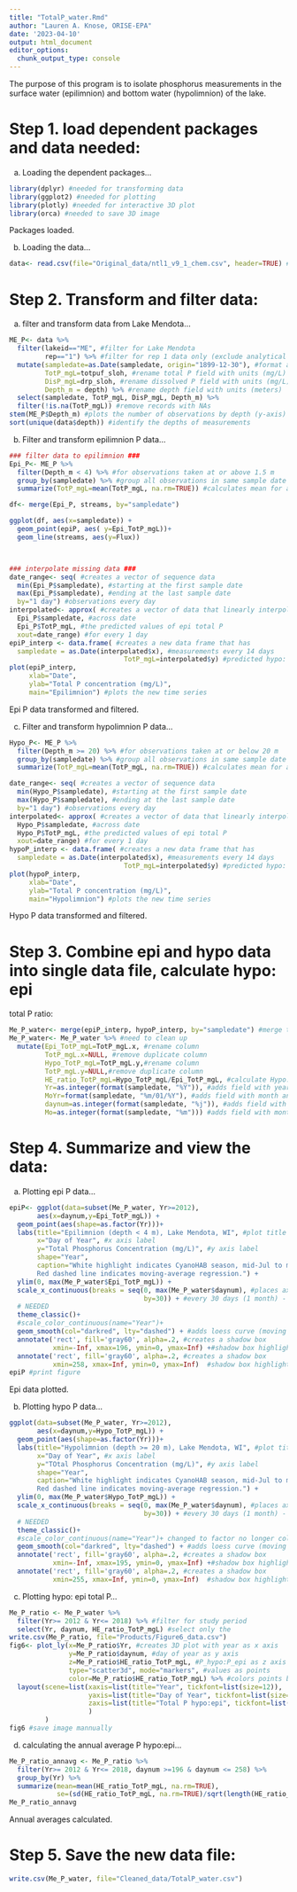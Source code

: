 ```yaml
---
title: "TotalP_water.Rmd"
author: "Lauren A. Knose, ORISE-EPA"
date: '2023-04-10'
output: html_document
editor_options: 
  chunk_output_type: console
---
```


The purpose of this program is to isolate phosphorus measurements in the surface 
water (epilimnion) and bottom water (hypolimnion) of the lake. 

# Step 1. load dependent packages and data needed:

a) Loading the dependent packages...

```r
library(dplyr) #needed for transforming data
library(ggplot2) #needed for plotting
library(plotly) #needed for interactive 3D plot
library(orca) #needed to save 3D image
```

Packages loaded.

b) Loading the data...

```r
data<- read.csv(file="Original_data/ntl1_v9_1_chem.csv", header=TRUE) #has nutrient data measured in lake
```

# Step 2. Transform and filter data:

a) filter and transform data from Lake Mendota...

```r
ME_P<- data %>%
  filter(lakeid=="ME", #filter for Lake Mendota
         rep=="1") %>% #filter for rep 1 data only (exclude analytical reps)
  mutate(sampledate=as.Date(sampledate, origin="1899-12-30"), #format as Date
         TotP_mgL=totpuf_sloh, #rename total P field with units (mg/L)
         DisP_mgL=drp_sloh, #rename dissolved P field with units (mg/L)
         Depth_m = depth) %>% #rename depth field with units (meters)
  select(sampledate, TotP_mgL, DisP_mgL, Depth_m) %>%
  filter(!is.na(TotP_mgL)) #remove records with NAs
stem(ME_P$Depth_m) #plots the number of observations by depth (y-axis)
sort(unique(data$depth)) #identify the depths of measurements
```

b) Filter and transform epilimnion P data...
```r
### filter data to epilimnion ###
Epi_P<- ME_P %>%
  filter(Depth_m < 4) %>% #for observations taken at or above 1.5 m
  group_by(sampledate) %>% #group all observations in same sample date
  summarize(TotP_mgL=mean(TotP_mgL, na.rm=TRUE)) #calculates mean for all depths in epi 

df<- merge(Epi_P, streams, by="sampledate")

ggplot(df, aes(x=sampledate)) +
  geom_point(epiP, aes( y=Epi_TotP_mgL))+
  geom_line(streams, aes(y=Flux))



### interpolate missing data ###
date_range<- seq( #creates a vector of sequence data
  min(Epi_P$sampledate), #starting at the first sample date
  max(Epi_P$sampledate), #ending at the last sample date
  by="1 day") #observations every day  
interpolated<- approx( #creates a vector of data that linearly interpolates 
  Epi_P$sampledate, #across date
  Epi_P$TotP_mgL, #the predicted values of epi total P 
  xout=date_range) #for every 1 day
epiP_interp <- data.frame( #creates a new data frame that has 
  sampledate = as.Date(interpolated$x), #measurements every 14 days
                             TotP_mgL=interpolated$y) #predicted hypo: epi P ratio
plot(epiP_interp,
     xlab="Date",
     ylab="Total P concentration (mg/L)",
     main="Epilimnion") #plots the new time series
```

Epi P data transformed and filtered.

c) Filter and transform hypolimnion P data...

```r
Hypo_P<- ME_P %>%
  filter(Depth_m >= 20) %>% #for observations taken at or below 20 m
  group_by(sampledate) %>% #group all observations in same sample date
  summarize(TotP_mgL=mean(TotP_mgL, na.rm=TRUE)) #calculates mean for all depths in hypo

date_range<- seq( #creates a vector of sequence data
  min(Hypo_P$sampledate), #starting at the first sample date
  max(Hypo_P$sampledate), #ending at the last sample date
  by="1 day") #observations every day  
interpolated<- approx( #creates a vector of data that linearly interpolates 
  Hypo_P$sampledate, #across date
  Hypo_P$TotP_mgL, #the predicted values of epi total P 
  xout=date_range) #for every 1 day
hypoP_interp <- data.frame( #creates a new data frame that has 
  sampledate = as.Date(interpolated$x), #measurements every 14 days
                             TotP_mgL=interpolated$y) #predicted hypo: epi P ratio
plot(hypoP_interp,
     xlab="Date",
     ylab="Total P concentration (mg/L)",
     main="Hypolimnion") #plots the new time series

```

Hypo P data transformed and filtered.

# Step 3. Combine epi and hypo data into single data file, calculate hypo: epi 
total P ratio:

```r
Me_P_water<- merge(epiP_interp, hypoP_interp, by="sampledate") #merge the epi and hypo P by sample date
Me_P_water<- Me_P_water %>% #need to clean up 
  mutate(Epi_TotP_mgL=TotP_mgL.x, #rename column
         TotP_mgL.x=NULL, #remove duplicate column
         Hypo_TotP_mgL=TotP_mgL.y,#rename column
         TotP_mgL.y=NULL,#remove duplicate column
         HE_ratio_TotP_mgL=Hypo_TotP_mgL/Epi_TotP_mgL, #calculate Hypo: Epi total P
         Yr=as.integer(format(sampledate, "%Y")), #adds field with year
         MoYr=format(sampledate, "%m/01/%Y"), #adds field with month and year
         daynum=as.integer(format(sampledate, "%j")), #adds field with Julian date
         Mo=as.integer(format(sampledate, "%m"))) #adds field with month)
```

# Step 4. Summarize and view the data:

a) Plotting epi P data...

```r
epiP<- ggplot(data=subset(Me_P_water, Yr>=2012), 
       aes(x=daynum,y=Epi_TotP_mgL)) + 
  geom_point(aes(shape=as.factor(Yr)))+
  labs(title="Epilimnion (depth < 4 m), Lake Mendota, WI", #plot title
       x="Day of Year", #x axis label
       y="Total Phosphorus Concentration (mg/L)", #y axis label
       shape="Year",
       caption="White highlight indicates CyanoHAB season, mid-Jul to mid-Sep.
       Red dashed line indicates moving-average regression.") + 
  ylim(0, max(Me_P_water$Epi_TotP_mgL)) +
  scale_x_continuous(breaks = seq(0, max(Me_P_water$daynum), #places axis tick marks
                                  by=30)) + #every 30 days (1 month) - CHANGE AS
  # NEEDED
  theme_classic()+
  #scale_color_continuous(name="Year")+
  geom_smooth(col="darkred", lty="dashed") + #adds loess curve (moving average regression model)
  annotate('rect', fill='gray60', alpha=.2, #creates a shadow box 
           xmin=-Inf, xmax=196, ymin=0, ymax=Inf) +#shadow box highlights CyanoHAB season
  annotate('rect', fill='gray60', alpha=.2, #creates a shadow box 
           xmin=258, xmax=Inf, ymin=0, ymax=Inf)  #shadow box highlights CyanoHAB season
epiP #print figure
```

Epi data plotted.



b) Plotting hypo P data...

```r
ggplot(data=subset(Me_P_water, Yr>=2012), 
       aes(x=daynum,y=Hypo_TotP_mgL)) + 
  geom_point(aes(shape=as.factor(Yr)))+
  labs(title="Hypolimnion (depth >= 20 m), Lake Mendota, WI", #plot title
       x="Day of Year", #x axis label
       y="TOtal Phosphorus Concentration (mg/L)", #y axis label
       shape="Year",
       caption="White highlight indicates CyanoHAB season, mid-Jul to mid-Sep.
       Red dashed line indicates moving-average regression.") + 
  ylim(0, max(Me_P_water$Hypo_TotP_mgL)) +
  scale_x_continuous(breaks = seq(0, max(Me_P_water$daynum), #places axis tick marks
                                  by=30)) + #every 30 days (1 month) - CHANGE AS
  # NEEDED
  theme_classic()+
  #scale_color_continuous(name="Year")+ changed to factor no longer color
  geom_smooth(col="darkred", lty="dashed") + #adds loess curve (moving average regression model)
  annotate('rect', fill='gray60', alpha=.2, #creates a shadow box 
           xmin=-Inf, xmax=195, ymin=0, ymax=Inf) +#shadow box highlights CyanoHAB season
  annotate('rect', fill='gray60', alpha=.2, #creates a shadow box 
           xmin=255, xmax=Inf, ymin=0, ymax=Inf)  #shadow box highlights CyanoHAB season
```

c) Plotting hypo: epi total P...

```r
Me_P_ratio <- Me_P_water %>%
  filter(Yr>= 2012 & Yr<= 2018) %>% #filter for study period
  select(Yr, daynum, HE_ratio_TotP_mgL) #select only the 
write.csv(Me_P_ratio, file="Products/Figure6_data.csv")
fig6<- plot_ly(x=Me_P_ratio$Yr, #creates 3D plot with year as x axis
               y=Me_P_ratio$daynum, #day of year as y axis
               z=Me_P_ratio$HE_ratio_TotP_mgL, #P_hypo:P_epi as z axis
               type="scatter3d", mode="markers", #values as points
               color=Me_P_ratio$HE_ratio_TotP_mgL) %>% #colors points by value
  layout(scene=list(xaxis=list(title="Year", tickfont=list(size=12)),
                    yaxis=list(title="Day of Year", tickfont=list(size=12)),
                    zaxis=list(title="Total P hypo:epi", tickfont=list(size=12))
                    )
         ) 
fig6 #save image mannually
```

d) calculating the annual average P hypo:epi...

```r
Me_P_ratio_annavg <- Me_P_ratio %>%
  filter(Yr>= 2012 & Yr<= 2018, daynum >=196 & daynum <= 258) %>%
  group_by(Yr) %>%
  summarize(mean=mean(HE_ratio_TotP_mgL, na.rm=TRUE),
            se=(sd(HE_ratio_TotP_mgL, na.rm=TRUE)/sqrt(length(HE_ratio_TotP_mgL))))
Me_P_ratio_annavg
```

Annual averages calculated.

# Step 5. Save the new data file:

```r
write.csv(Me_P_water, file="Cleaned_data/TotalP_water.csv")
```